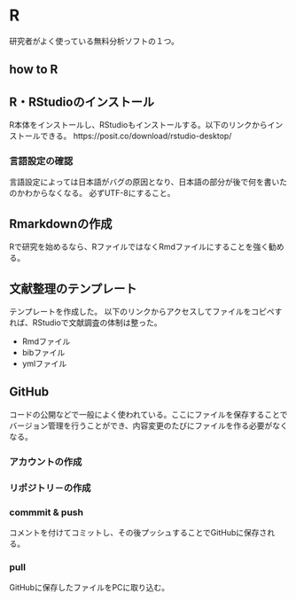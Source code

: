 # R
研究者がよく使っている無料分析ソフトの１つ。

## how to R
## R・RStudioのインストール
R本体をインストールし、RStudioもインストールする。以下のリンクからインストールできる。
https://posit.co/download/rstudio-desktop/

### 言語設定の確認
言語設定によっては日本語がバグの原因となり、日本語の部分が後で何を書いたのかわからなくなる。
必ずUTF-8にすること。

## Rmarkdownの作成
Rで研究を始めるなら、RファイルではなくRmdファイルにすることを強く勧める。

## 文献整理のテンプレート
テンプレートを作成した。
以下のリンクからアクセスしてファイルをコピペすれば、RStudioで文献調査の体制は整った。

- Rmdファイル
- bibファイル
- ymlファイル

## GitHub
コードの公開などで一般によく使われている。ここにファイルを保存することでバージョン管理を行うことができ、内容変更のたびにファイルを作る必要がなくなる。

### アカウントの作成

### リポジトリ－の作成


### commmit & push
コメントを付けてコミットし、その後プッシュすることでGitHubに保存される。

### pull
GitHubに保存したファイルをPCに取り込む。